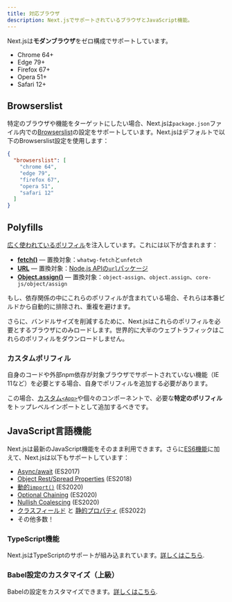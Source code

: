 ```yaml
---
title: 対応ブラウザ
description: Next.jsでサポートされているブラウザとJavaScript機能。
---
```


Next.jsは**モダンブラウザ**をゼロ構成でサポートしています。

- Chrome 64+
- Edge 79+
- Firefox 67+
- Opera 51+
- Safari 12+

## Browserslist

特定のブラウザや機能をターゲットにしたい場合、Next.jsは`package.json`ファイル内での[Browserslist](https://browsersl.ist)の設定をサポートしています。Next.jsはデフォルトで以下のBrowserslist設定を使用します：

```json filename="package.json"
{
  "browserslist": [
    "chrome 64",
    "edge 79",
    "firefox 67",
    "opera 51",
    "safari 12"
  ]
}
```

## Polyfills

[広く使われているポリフィル](https://github.com/vercel/next.js/blob/canary/packages/next-polyfill-nomodule/src/index.js)を注入しています。これには以下が含まれます：

- [**fetch()**](https://developer.mozilla.org/docs/Web/API/Fetch_API) — 置換対象：`whatwg-fetch`と`unfetch`
- [**URL**](https://developer.mozilla.org/docs/Web/API/URL) — 置換対象：[Node.js APIの`url`パッケージ](https://nodejs.org/api/url.html)
- [**Object.assign()**](https://developer.mozilla.org/docs/Web/JavaScript/Reference/Global_Objects/Object/assign) — 置換対象：`object-assign`、`object.assign`、`core-js/object/assign`

もし、依存関係の中にこれらのポリフィルが含まれている場合、それらは本番ビルドから自動的に排除され、重複を避けます。

さらに、バンドルサイズを削減するために、Next.jsはこれらのポリフィルを必要とするブラウザにのみロードします。世界的に大半のウェブトラフィックはこれらのポリフィルをダウンロードしません。

### カスタムポリフィル

自身のコードや外部npm依存が対象ブラウザでサポートされていない機能（IE 11など）を必要とする場合、自身でポリフィルを追加する必要があります。

この場合、[カスタム`<App>`](/docs/pages/building-your-application/routing/custom-app)や個々のコンポーネントで、必要な**特定のポリフィル**をトップレベルインポートとして追加するべきです。

## JavaScript言語機能

Next.jsは最新のJavaScript機能をそのまま利用できます。さらに[ES6機能](https://github.com/lukehoban/es6features)に加えて、Next.jsは以下もサポートしています：

- [Async/await](https://github.com/tc39/ecmascript-asyncawait) (ES2017)
- [Object Rest/Spread Properties](https://github.com/tc39/proposal-object-rest-spread) (ES2018)
- [動的`import()`](https://github.com/tc39/proposal-dynamic-import) (ES2020)
- [Optional Chaining](https://github.com/tc39/proposal-optional-chaining) (ES2020)
- [Nullish Coalescing](https://github.com/tc39/proposal-nullish-coalescing) (ES2020)
- [クラスフィールド](https://github.com/tc39/proposal-class-fields) と [静的プロパティ](https://github.com/tc39/proposal-static-class-features) (ES2022)
- その他多数！

### TypeScript機能

Next.jsはTypeScriptのサポートが組み込まれています。[詳しくはこちら](/docs/pages/building-your-application/configuring/typescript).

### Babel設定のカスタマイズ（上級）

Babelの設定をカスタマイズできます。[詳しくはこちら](/docs/pages/building-your-application/configuring/babel).